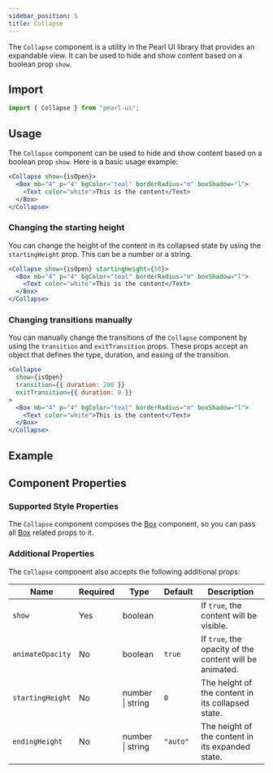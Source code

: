 ```yaml
---
sidebar_position: 5
title: Collapse
---
```



<div style={{ display: "flex" }}>
  <SourceButton
    label="Source"
    href="https://github.com/agrawal-rohit/pearl-ui/blob/main/src/components/atoms/collapse/collapse.tsx"
  />
</div>

The `Collapse` component is a utility in the Pearl UI library that provides an expandable view. It can be used to hide and show content based on a boolean prop `show`.

## Import

```jsx
import { Collapse } from "pearl-ui";
```

## Usage

The `Collapse` component can be used to hide and show content based on a boolean prop `show`. Here is a basic usage example:

```jsx
<Collapse show={isOpen}>
  <Box mb="4" p="4" bgColor="teal" borderRadius="m" boxShadow="l">
    <Text color="white">This is the content</Text>
  </Box>
</Collapse>
```

### Changing the starting height

You can change the height of the content in its collapsed state by using the `startingHeight` prop. This can be a number or a string.

```jsx
<Collapse show={isOpen} startingHeight={50}>
  <Box mb="4" p="4" bgColor="teal" borderRadius="m" boxShadow="l">
    <Text color="white">This is the content</Text>
  </Box>
</Collapse>
```

### Changing transitions manually

You can manually change the transitions of the `Collapse` component by using the `transition` and `exitTransition` props. These props accept an object that defines the type, duration, and easing of the transition.

```jsx
<Collapse
  show={isOpen}
  transition={{ duration: 200 }}
  exitTransition={{ duration: 0 }}
>
  <Box mb="4" p="4" bgColor="teal" borderRadius="m" boxShadow="l">
    <Text color="white">This is the content</Text>
  </Box>
</Collapse>
```

## Example


<Snack snackId="@agrawal-rohit/collapse" />

## Component Properties

### Supported Style Properties

The `Collapse` component composes the [Box](../layout/Box) component, so you can pass all [Box](../layout/Box) related props to it.

### Additional Properties

The `Collapse` component also accepts the following additional props:

| Name             | Required | Type                    | Default  | Description                                             |
| ---------------- | -------- | ----------------------- | -------- | ------------------------------------------------------- |
| `show`           | Yes      | <t>boolean</t>          |          | If `true`, the content will be visible.                 |
| `animateOpacity` | No       | <t>boolean</t>          | `true`   | If `true`, the opacity of the content will be animated. |
| `startingHeight` | No       | <t>number \| string</t> | `0`      | The height of the content in its collapsed state.       |
| `endingHeight`   | No       | <t>number \| string</t> | `"auto"` | The height of the content in its expanded state.        |
